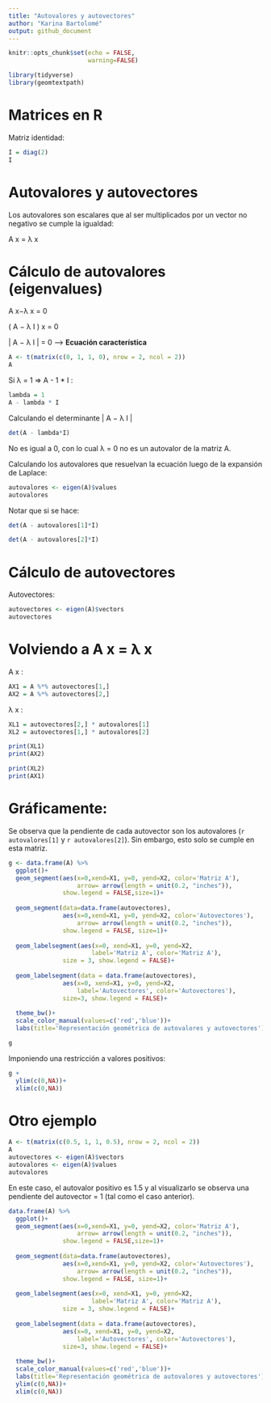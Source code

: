 ```yaml
---
title: "Autovalores y autovectores"
author: "Karina Bartolomé"
output: github_document
---
```


```r
knitr::opts_chunk$set(echo = FALSE,
                      warning=FALSE)
```


```r
library(tidyverse)
library(geomtextpath)
```

# Matrices en R

Matriz identidad:

```r
I = diag(2)
I
```

# Autovalores y autovectores

Los autovalores son escalares que al ser multiplicados por un vector no negativo se cumple la igualdad: 

A x = λ x

# Cálculo de autovalores (eigenvalues)

A x−λ x = 0  

( A − λ I ) x = 0

\| A − λ I \| = 0 --\> **Ecuación característica**

```r
A <- t(matrix(c(0, 1, 1, 0), nrow = 2, ncol = 2))
A
```

Si λ = 1 =\> A - 1 \* I :

```r
lambda = 1
A - lambda * I
```

Calculando el determinante \| A − λ I \|

```r
det(A - lambda*I)
```

No es igual a 0, con lo cual λ = 0 no es un autovalor de la matriz A.

Calculando los autovalores que resuelvan la ecuación luego de la expansión de Laplace:

```r
autovalores <- eigen(A)$values
autovalores
```

Notar que si se hace:

```r
det(A - autovalores[1]*I)
```

```r
det(A - autovalores[2]*I)
```


# Cálculo de autovectores

Autovectores:

```r
autovectores <- eigen(A)$vectors
autovectores
```

# Volviendo a A x = λ x

A x : 

```r
AX1 = A %*% autovectores[1,]
AX2 = A %*% autovectores[2,]
```

λ x : 

```r
XL1 = autovectores[2,] * autovalores[1]
XL2 = autovectores[1,] * autovalores[2]
```

```r
print(XL1)
print(AX2)

print(XL2)
print(AX1)
```

# Gráficamente: 

Se observa que la pendiente de cada autovector son los autovalores (`r autovalores[1]` y `r autovalores[2]`). Sin embargo, esto solo se cumple en esta matriz. 

```r
g <- data.frame(A) %>% 
  ggplot()+
  geom_segment(aes(x=0,xend=X1, y=0, yend=X2, color='Matriz A'), 
                   arrow= arrow(length = unit(0.2, "inches")), 
               show.legend = FALSE,size=1)+
  
  geom_segment(data=data.frame(autovectores),
               aes(x=0,xend=X1, y=0, yend=X2, color='Autovectores'), 
                   arrow= arrow(length = unit(0.2, "inches")), 
               show.legend = FALSE, size=1)+
  
  geom_labelsegment(aes(x=0, xend=X1, y=0, yend=X2, 
                       label='Matriz A', color='Matriz A'),
               size = 3, show.legend = FALSE)+
  
  geom_labelsegment(data = data.frame(autovectores),
               aes(x=0, xend=X1, y=0, yend=X2, 
                   label='Autovectores', color='Autovectores'),
               size=3, show.legend = FALSE)+
  
  theme_bw()+
  scale_color_manual(values=c('red','blue'))+
  labs(title='Representación geométrica de autovalores y autovectores')

g
```


Imponiendo una restricción a valores positivos: 

```r
g +
  ylim(c(0,NA))+
  xlim(c(0,NA))
```



# Otro ejemplo

```r
A <- t(matrix(c(0.5, 1, 1, 0.5), nrow = 2, ncol = 2))
A
autovectores <- eigen(A)$vectors
autovalores <- eigen(A)$values
autovalores
```

En este caso, el autovalor positivo es 1.5 y al visualizarlo se observa una pendiente del autovector = 1 (tal como el caso anterior).

```r
data.frame(A) %>% 
  ggplot()+
  geom_segment(aes(x=0,xend=X1, y=0, yend=X2, color='Matriz A'), 
                   arrow= arrow(length = unit(0.2, "inches")), 
               show.legend = FALSE,size=1)+
  
  geom_segment(data=data.frame(autovectores),
               aes(x=0,xend=X1, y=0, yend=X2, color='Autovectores'), 
                   arrow= arrow(length = unit(0.2, "inches")), 
               show.legend = FALSE, size=1)+
  
  geom_labelsegment(aes(x=0, xend=X1, y=0, yend=X2, 
                       label='Matriz A', color='Matriz A'),
               size = 3, show.legend = FALSE)+
  
  geom_labelsegment(data = data.frame(autovectores),
               aes(x=0, xend=X1, y=0, yend=X2, 
                   label='Autovectores', color='Autovectores'),
               size=3, show.legend = FALSE)+
  
  theme_bw()+
  scale_color_manual(values=c('red','blue'))+
  labs(title='Representación geométrica de autovalores y autovectores')+
  ylim(c(0,NA))+
  xlim(c(0,NA))
```






